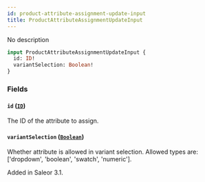 ```yaml
---
id: product-attribute-assignment-update-input
title: ProductAttributeAssignmentUpdateInput
---
```


No description

```graphql
input ProductAttributeAssignmentUpdateInput {
  id: ID!
  variantSelection: Boolean!
}
```

### Fields

#### `id` ([`ID`](../../../developer/api-reference/scalars/id))

The ID of the attribute to assign.

#### `variantSelection` ([`Boolean`](../../../developer/api-reference/scalars/boolean))

Whether attribute is allowed in variant selection. Allowed types are: ['dropdown', 'boolean', 'swatch', 'numeric'].

Added in Saleor 3.1.
